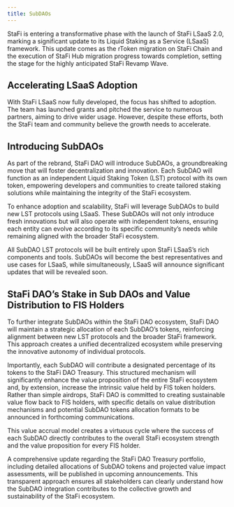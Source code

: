 ```yaml
---
title: SubDAOs
---
```


StaFi is entering a transformative phase with the launch of StaFi LSaaS 2.0, marking a significant update to its Liquid Staking as a Service (LSaaS) framework. This update comes as the rToken migration on StaFi Chain and the execution of StaFi Hub migration progress towards completion, setting the stage for the highly anticipated StaFi Revamp Wave.

## Accelerating LSaaS Adoption

With StaFi LSaaS now fully developed, the focus has shifted to adoption. The team has launched grants and pitched the service to numerous partners, aiming to drive wider usage. However, despite these efforts, both the StaFi team and community believe the growth needs to accelerate.

## Introducing SubDAOs

As part of the rebrand, StaFi DAO will introduce SubDAOs, a groundbreaking move that will foster decentralization and innovation. Each SubDAO will function as an independent Liquid Staking Token (LST) protocol with its own token, empowering developers and communities to create tailored staking solutions while maintaining the integrity of the StaFi ecosystem.

To enhance adoption and scalability, StaFi will leverage SubDAOs to build new LST protocols using LSaaS. These SubDAOs will not only introduce fresh innovations but will also operate with independent tokens, ensuring each entity can evolve according to its specific community’s needs while remaining aligned with the broader StaFi ecosystem.

All SubDAO LST protocols will be built entirely upon StaFi LSaaS’s rich components and tools. SubDAOs will become the best representatives and use cases for LSaaS, while simultaneously, LSaaS will announce significant updates that will be revealed soon.

## StaFi DAO’s Stake in Sub DAOs and Value Distribution to FIS Holders

To further integrate SubDAOs within the StaFi DAO ecosystem, StaFi DAO will maintain a strategic allocation of each SubDAO’s tokens, reinforcing alignment between new LST protocols and the broader StaFi framework. This approach creates a unified decentralized ecosystem while preserving the innovative autonomy of individual protocols.

Importantly, each SubDAO will contribute a designated percentage of its tokens to the StaFi DAO Treasury. This structured mechanism will significantly enhance the value proposition of the entire StaFi ecosystem and, by extension, increase the intrinsic value held by FIS token holders. Rather than simple airdrops, StaFi DAO is committed to creating sustainable value flow back to FIS holders, with specific details on value distribution mechanisms and potential SubDAO tokens allocation formats to be announced in forthcoming communications.

This value accrual model creates a virtuous cycle where the success of each SubDAO directly contributes to the overall StaFi ecosystem strength and the value proposition for every FIS holder.

A comprehensive update regarding the StaFi DAO Treasury portfolio, including detailed allocations of SubDAO tokens and projected value impact assessments, will be published in upcoming announcements. This transparent approach ensures all stakeholders can clearly understand how the SubDAO integration contributes to the collective growth and sustainability of the StaFi ecosystem.
